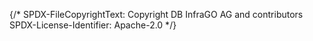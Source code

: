 {/*
    SPDX-FileCopyrightText: Copyright DB InfraGO AG and contributors
    SPDX-License-Identifier: Apache-2.0
*/}


<Meta of={Component} />

<Title />

This is how the footer components looks like on desktop devices:

<Unstyled>
  <div style={{ width: '1920px', scale: '0.7', 'transform-origin': 'left' }}>
    <Story of={Component.General} />
  </div>
</Unstyled>

On mobile devices, the part in the middle is not centered:

<iframe width="430px" height="250px" src="/iframe.html?id=general-components-footer--general"></iframe>
